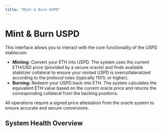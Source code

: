 ```yaml
---
title: "Mint & Burn USPD"
---
```



# Mint & Burn USPD

This interface allows you to interact with the core functionality of the USPD stablecoin:

*   **Minting:** Convert your ETH into USPD. The system uses the current ETH/USD price (provided by a secure oracle) and finds available stabilizer collateral to ensure your minted USPD is overcollateralized according to the protocol rules (typically 110% or higher).
*   **Burning:** Redeem your USPD back into ETH. The system calculates the equivalent ETH value based on the current oracle price and returns the corresponding collateral from the backing positions.

All operations require a signed price attestation from the oracle system to ensure accurate and secure conversions.

<UspdMintBurn />

## System Health Overview


<SystemCollateralizationDisplay />
